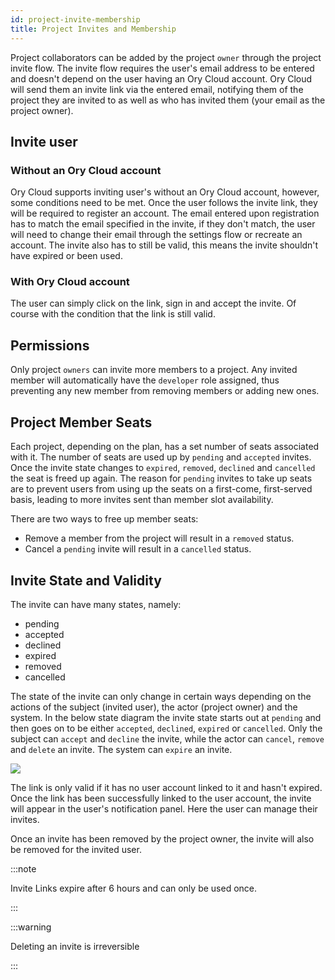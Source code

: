 ```yaml
---
id: project-invite-membership
title: Project Invites and Membership
---
```


Project collaborators can be added by the project `owner` through the project
invite flow. The invite flow requires the user's email address to be entered and
doesn't depend on the user having an Ory Cloud account. Ory Cloud will send
them an invite link via the entered email, notifying them of the project they
are invited to as well as who has invited them (your email as the project
owner).

## Invite user

### Without an Ory Cloud account

Ory Cloud supports inviting user's without an Ory Cloud account, however, some
conditions need to be met. Once the user follows the invite link, they will be
required to register an account. The email entered upon registration has to
match the email specified in the invite, if they don't match, the user will
need to change their email through the settings flow or recreate an account. The
invite also has to still be valid, this means the invite shouldn't have expired
or been used.

### With Ory Cloud account

The user can simply click on the link, sign in and accept the invite. Of course
with the condition that the link is still valid.

## Permissions

Only project `owners` can invite more members to a project. Any invited member
will automatically have the `developer` role assigned, thus preventing any new
member from removing members or adding new ones.

## Project Member Seats

Each project, depending on the plan, has a set number of seats associated with
it. The number of seats are used up by `pending` and `accepted` invites. Once
the invite state changes to `expired`, `removed`, `declined` and `cancelled` the
seat is freed up again. The reason for `pending` invites to take up seats are to
prevent users from using up the seats on a first-come, first-served basis,
leading to more invites sent than member slot availability.

There are two ways to free up member seats:

- Remove a member from the project will result in a `removed` status.
- Cancel a `pending` invite will result in a `cancelled` status.

## Invite State and Validity

The invite can have many states, namely:

- pending
- accepted
- declined
- expired
- removed
- cancelled

The state of the invite can only change in certain ways depending on the actions
of the subject (invited user), the actor (project owner) and the system. In the
below state diagram the invite state starts out at `pending` and then goes on to
be either `accepted`, `declined`, `expired` or `cancelled`. Only the subject can
`accept` and `decline` the invite, while the actor can `cancel`, `remove` and
`delete` an invite. The system can `expire` an invite.

[![](https://mermaid.ink/img/pako:eNqN0s1OxCAQB_BXIXM024vHHjzpE3i0HmZhumL4aKZDs2az7y6Usmo0sT0Q8uc3MKFcQEdD0MMsKPRo8cTou-VeDUHl7-XuVXXdg7JhsUI1q_M1nigYG06qVzEozYTFVNWWCkOtaRIy1c3p-E5atvS3NqSdDXs1nSfLK8ZRiBUqTSxogzKJUWz8ox-NQZNz7QjUEnkLK67jrZHalSP5WVGjalsbO-jX6Tswk4_L_7Ti2z0X3Sq_6TUql-DJ05G41MEBPLFHa_IjuJR9BpC3vD5An6eGRkxOBhjCNdM0mfyPn4zN20E_opvpAJgkPn8EDb1wooa2t7Sp6ydFEswT)](https://mermaid.live/edit/#pako:eNqN0s1OxCAQB_BXIXM024vHHjzpE3i0HmZhumL4aKZDs2az7y6Usmo0sT0Q8uc3MKFcQEdD0MMsKPRo8cTou-VeDUHl7-XuVXXdg7JhsUI1q_M1nigYG06qVzEozYTFVNWWCkOtaRIy1c3p-E5atvS3NqSdDXs1nSfLK8ZRiBUqTSxogzKJUWz8ox-NQZNz7QjUEnkLK67jrZHalSP5WVGjalsbO-jX6Tswk4_L_7Ti2z0X3Sq_6TUql-DJ05G41MEBPLFHa_IjuJR9BpC3vD5An6eGRkxOBhjCNdM0mfyPn4zN20E_opvpAJgkPn8EDb1wooa2t7Sp6ydFEswT)

The link is only valid if it has no user account linked to it and hasn't
expired. Once the link has been successfully linked to the user account, the
invite will appear in the user's notification panel. Here the user can manage
their invites.

Once an invite has been removed by the project owner, the invite will
also be removed for the invited user.

:::note

Invite Links expire after 6 hours and can only be used once.

:::

:::warning

Deleting an invite is irreversible

:::

